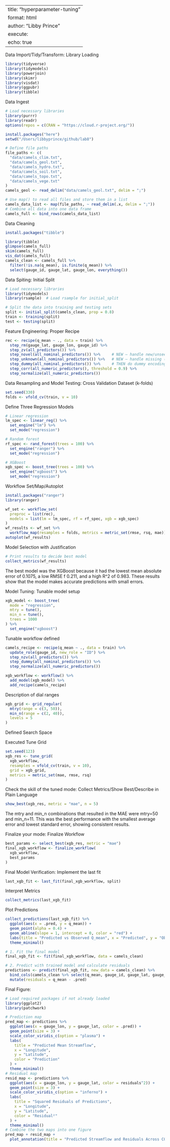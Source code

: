 
---
title: "hyperparameter-tuning"
format: html
author: "Libby Prince"
execute: 
  echo: true
---
Data Import/Tidy/Transform:
  Library Loading	
```r
library(tidyverse)
library(tidymodels)
library(powerjoin)
library(skimr)
library(visdat)
library(ggpubr)
library(tibble)
```
  Data Ingest	
```r
# Load necessary libraries
library(purrr)
library(readr)
options(repos = c(CRAN = "https://cloud.r-project.org/"))

install.packages("here")
setwd("/Users/libbyprince/github/lab8") 

# Define file paths
file_paths <- c(
  "data/camels_clim.txt",
  "data/camels_geol.txt",
  "data/camels_hydro.txt",
  "data/camels_soil.txt",
  "data/camels_topo.txt",
  "data/camels_vege.txt"
)
camels_geol <- read_delim("data/camels_geol.txt", delim = ";")

# Use map() to read all files and store them in a list
camels_data_list <- map(file_paths, ~ read_delim(.x, delim = ";"))
# Combine all data into one data frame
camels_full <- bind_rows(camels_data_list)
```
  Data Cleaning
```r
install.packages("tibble")

library(tibble)
glimpse(camels_full)
skim(camels_full)
vis_dat(camels_full)
camels_clean <- camels_full %>%
  filter(!is.na(q_mean), is.finite(q_mean)) %>%
  select(gauge_id, gauge_lat, gauge_lon, everything())
```
Data Spiting:
  Initial Split	
```r
# Load necessary libraries
library(tidymodels)
library(rsample)  # Load rsample for initial_split

# Split the data into training and testing sets
split <- initial_split(camels_clean, prop = 0.8)
train <- training(split)
test <- testing(split)
```
Feature Engineering:
  Proper Recipe
```r
rec <- recipe(q_mean ~ ., data = train) %>%
  step_rm(gauge_lat, gauge_lon, gauge_id) %>%
  step_zv(all_predictors()) %>%
  step_novel(all_nominal_predictors()) %>%     # NEW — handle new/unseen categories
  step_unknown(all_nominal_predictors()) %>%   # NEW — handle missing (NA) categories
  step_dummy(all_nominal_predictors()) %>%     # THEN do dummy encoding
  step_corr(all_numeric_predictors(), threshold = 0.9) %>%
  step_normalize(all_numeric_predictors())
```
Data Resampling and Model Testing:
  Cross Validation Dataset (k-folds)
```r
set.seed(330)
folds <- vfold_cv(train, v = 10)
```
 
 Define Three Regression Models
```r
# Linear regression
lm_spec <- linear_reg() %>%
  set_engine("lm") %>%
  set_mode("regression")

# Random forest
rf_spec <- rand_forest(trees = 100) %>%
  set_engine("ranger") %>%
  set_mode("regression")

# XGBoost
xgb_spec <- boost_tree(trees = 100) %>%
  set_engine("xgboost") %>%
  set_mode("regression")
```
 
  Workflow Set/Map/Autoplot	
```r
install.packages("ranger")
library(ranger)

wf_set <- workflow_set(
  preproc = list(rec),
  models = list(lm = lm_spec, rf = rf_spec, xgb = xgb_spec)
)
wf_results <- wf_set %>%
  workflow_map(resamples = folds, metrics = metric_set(rmse, rsq, mae))
autoplot(wf_results)
```
  
  Model Selection with Justification	
```r
# Print results to decide best model
collect_metrics(wf_results)
```
The best model was the XGBoost because it had the lowest mean absolute error of 0.1075, a low RMSE f 0.211, and a high R^2 of 0.983. These results show that the model makes accurate predictions with small errors. 

Model Tuning:
  Tunable model setup	
```r
xgb_model <- boost_tree(
  mode = "regression",
  mtry = tune(),
  min_n = tune(),
  trees = 1000
) %>%
  set_engine("xgboost")
```
  
  Tunable workflow defined	
```r
camels_recipe <- recipe(q_mean ~ ., data = train) %>%
  update_role(gauge_id, new_role = "ID") %>%
  step_nzv(all_predictors()) %>%
  step_dummy(all_nominal_predictors()) %>%
  step_normalize(all_numeric_predictors())

xgb_workflow <- workflow() %>%
  add_model(xgb_model) %>%
  add_recipe(camels_recipe)
```
  
  Description of dial ranges
```r
xgb_grid <- grid_regular(
  mtry(range = c(3, 50)),
  min_n(range = c(2, 40)),
  levels = 5
)
```
  Defined Search Space	
 
  Executed Tune Grid
```r
set.seed(123)
xgb_res <- tune_grid(
  xgb_workflow,
  resamples = vfold_cv(train, v = 10),
  grid = xgb_grid,
  metrics = metric_set(mae, rmse, rsq)
)
```


Check the skill of the tuned mode:
Collect Metrics/Show Best/Describe in Plain Language
```r
show_best(xgb_res, metric = "mae", n = 5)
```
The mtry and min_n combinations that resulted in the MAE were mtry=50 and min_n=11. This was the best performance with the smallest average error and lowest standard error, showing consistent results. 

Finalize your mode:
  Finalize Workflow
```r
best_params <- select_best(xgb_res, metric = "mae")
final_xgb_workflow <- finalize_workflow(
  xgb_workflow,
  best_params
)
```

Final Model Verification:
Implement the last fit
```r
last_xgb_fit <- last_fit(final_xgb_workflow, split)
```
Interpret Metrics
```r
collect_metrics(last_xgb_fit)
```
Plot Predictions
```r
collect_predictions(last_xgb_fit) %>%
  ggplot(aes(x = .pred, y = q_mean)) +
  geom_point(alpha = 0.4) +
  geom_abline(slope = 1, intercept = 0, color = "red") +
  labs(title = "Predicted vs Observed Q_mean", x = "Predicted", y = "Observed") +
  theme_minimal()
```
```r
# 1. Fit the final model
final_xgb_fit <- fit(final_xgb_workflow, data = camels_clean)

# 2. Predict with trained model and calculate residuals
predictions <- predict(final_xgb_fit, new_data = camels_clean) %>%
  bind_cols(camels_clean %>% select(q_mean, gauge_id, gauge_lat, gauge_lon)) %>%
  mutate(residuals = q_mean - .pred)

```

Final Figure:
```r
# Load required packages if not already loaded
library(ggplot2)
library(patchwork)

# Prediction map
pred_map <- predictions %>%
  ggplot(aes(x = gauge_lon, y = gauge_lat, color = .pred)) +
  geom_point(size = 3) +
  scale_color_viridis_c(option = "plasma") +
  labs(
    title = "Predicted Mean Streamflow",
    x = "Longitude",
    y = "Latitude",
    color = "Prediction"
  ) +
  theme_minimal()
# Residual map
resid_map <- predictions %>%
  ggplot(aes(x = gauge_lon, y = gauge_lat, color = residuals^2)) +
  geom_point(size = 3) +
  scale_color_viridis_c(option = "inferno") +
  labs(
    title = "Squared Residuals of Predictions",
    x = "Longitude",
    y = "Latitude",
    color = "Residual²"
  ) +
  theme_minimal()
# Combine the two maps into one figure
pred_map + resid_map +
  plot_annotation(title = "Predicted Streamflow and Residuals Across CONUS")
```

